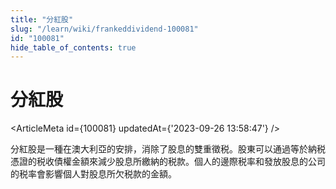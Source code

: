 ```yaml
---
title: "分紅股"
slug: "/learn/wiki/frankeddividend-100081"
id: "100081"
hide_table_of_contents: true
---
```



# 分紅股

<ArticleMeta id={100081} updatedAt={'2023-09-26 13:58:47'} />
<div className='border-solid border-b border-t-0 my-4 border-[var(--ifm-color-gray-300)]' />

分紅股是一種在澳大利亞的安排，消除了股息的雙重徵税。股東可以通過等於納税憑證的税收債權金額來減少股息所繳納的税款。個人的邊際税率和發放股息的公司的税率會影響個人對股息所欠税款的金額。
